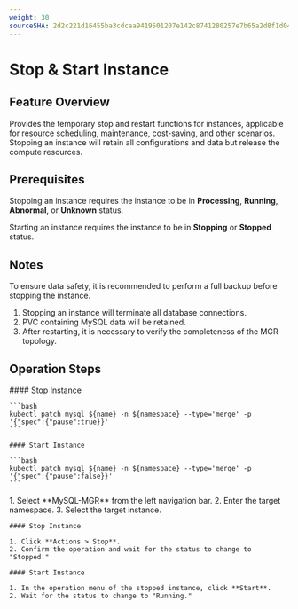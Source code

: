 ```yaml
---
weight: 30
sourceSHA: 2d2c221d16455ba3cdcaa9419501207e142c8741280257e7b65a2d8f1d043d06
---
```


# Stop & Start Instance

## Feature Overview

Provides the temporary stop and restart functions for instances, applicable for resource scheduling, maintenance, cost-saving, and other scenarios. Stopping an instance will retain all configurations and data but release the compute resources.

## Prerequisites

Stopping an instance requires the instance to be in **Processing**, **Running**, **Abnormal**, or **Unknown** status.

Starting an instance requires the instance to be in **Stopping** or **Stopped** status.

## Notes

To ensure data safety, it is recommended to perform a full backup before stopping the instance.

1. Stopping an instance will terminate all database connections.
2. PVC containing MySQL data will be retained.
3. After restarting, it is necessary to verify the completeness of the MGR topology.

## Operation Steps

<Tabs>
  <Tab label="CLI">
    #### Stop Instance

    ```bash
    kubectl patch mysql ${name} -n ${namespace} --type='merge' -p '{"spec":{"pause":true}}'
    ```

    #### Start Instance

    ```bash
    kubectl patch mysql ${name} -n ${namespace} --type='merge' -p '{"spec":{"pause":false}}'
    ```
  </Tab>

  <Tab label="Web Console">
    1. Select **MySQL-MGR** from the left navigation bar.
    2. Enter the target namespace.
    3. Select the target instance.

    #### Stop Instance

    1. Click **Actions > Stop**.
    2. Confirm the operation and wait for the status to change to "Stopped."

    #### Start Instance

    1. In the operation menu of the stopped instance, click **Start**.
    2. Wait for the status to change to "Running."
  </Tab>
</Tabs>
